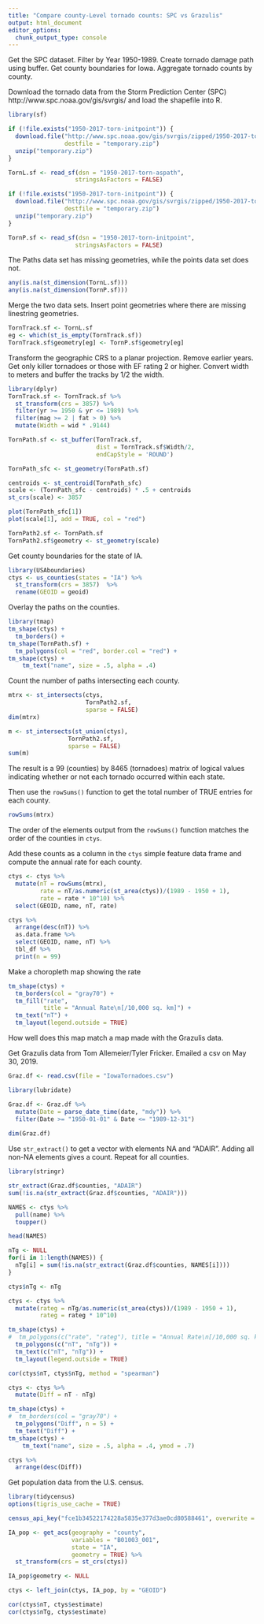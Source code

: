 ```yaml
---
title: "Compare county-Level tornado counts: SPC vs Grazulis"
output: html_document
editor_options: 
  chunk_output_type: console
---
```


Get the SPC dataset. Filter by Year 1950-1989. Create tornado damage path using buffer. Get county boundaries for Iowa. Aggregate tornado counts by county.

Download the tornado data from the Storm Prediction Center (SPC) http://www.spc.noaa.gov/gis/svrgis/ and load the shapefile into R.
```r
library(sf)

if (!file.exists("1950-2017-torn-initpoint")) { 
  download.file("http://www.spc.noaa.gov/gis/svrgis/zipped/1950-2017-torn-aspath.zip",
                destfile = "temporary.zip")
  unzip("temporary.zip")
}

TornL.sf <- read_sf(dsn = "1950-2017-torn-aspath",
                   stringsAsFactors = FALSE)

if (!file.exists("1950-2017-torn-initpoint")) { 
  download.file("http://www.spc.noaa.gov/gis/svrgis/zipped/1950-2017-torn-initpoint.zip",
                destfile = "temporary.zip")
  unzip("temporary.zip")
}

TornP.sf <- read_sf(dsn = "1950-2017-torn-initpoint",
                   stringsAsFactors = FALSE)
```

The Paths data set has missing geometries, while the points data set does not.
```r
any(is.na(st_dimension(TornL.sf)))
any(is.na(st_dimension(TornP.sf)))
```

Merge the two data sets. Insert point geometries where there are missing linestring geometries.
```r
TornTrack.sf <- TornL.sf
eg <- which(st_is_empty(TornTrack.sf))
TornTrack.sf$geometry[eg] <- TornP.sf$geometry[eg]
```

Transform the geographic CRS to a planar projection. Remove earlier years. Get only killer tornadoes or those with EF rating 2 or higher. Convert width to meters and buffer the tracks by 1/2 the width.
```r
library(dplyr)
TornTrack.sf <- TornTrack.sf %>%
  st_transform(crs = 3857) %>%
  filter(yr >= 1950 & yr <= 1989) %>%
  filter(mag >= 2 | fat > 0) %>%
  mutate(Width = wid * .9144)

TornPath.sf <- st_buffer(TornTrack.sf, 
                         dist = TornTrack.sf$Width/2, 
                         endCapStyle = 'ROUND')

TornPath_sfc <- st_geometry(TornPath.sf)

centroids <- st_centroid(TornPath_sfc)
scale <- (TornPath_sfc - centroids) * .5 + centroids
st_crs(scale) <- 3857

plot(TornPath_sfc[1])
plot(scale[1], add = TRUE, col = "red")

TornPath2.sf <- TornPath.sf
TornPath2.sf$geometry <- st_geometry(scale)
```

Get county boundaries for the state of IA.
```r
library(USAboundaries)
ctys <- us_counties(states = "IA") %>%
  st_transform(crs = 3857)  %>%
  rename(GEOID = geoid)
```

Overlay the paths on the counties.
```r
library(tmap)
tm_shape(ctys) +
  tm_borders() +
tm_shape(TornPath.sf) +
  tm_polygons(col = "red", border.col = "red") +
tm_shape(ctys) +
    tm_text("name", size = .5, alpha = .4)
```

Count the number of paths intersecting each county.
```r
mtrx <- st_intersects(ctys, 
                      TornPath2.sf, 
                      sparse = FALSE)
dim(mtrx)

m <- st_intersects(st_union(ctys),
                 TornPath2.sf,
                 sparse = FALSE)
sum(m)
```

The result is a 99 (counties) by 8465 (tornadoes) matrix of logical values indicating whether or not each tornado occurred within each state.

Then use the `rowSums()` function to get the total number of TRUE entries for each county.
```r
rowSums(mtrx)
```

The order of the elements output from the `rowSums()` function matches the order of the counties in `ctys`.

Add these counts as a column in the `ctys` simple feature data frame and compute the annual rate for each county.
```r
ctys <- ctys %>%
  mutate(nT = rowSums(mtrx),
         rate = nT/as.numeric(st_area(ctys))/(1989 - 1950 + 1),
         rate = rate * 10^10) %>%
  select(GEOID, name, nT, rate)

ctys %>%
  arrange(desc(nT)) %>%
  as.data.frame %>%
  select(GEOID, name, nT) %>%
  tbl_df %>%
  print(n = 99)
```

Make a choropleth map showing the rate
```r
tm_shape(ctys) +
  tm_borders(col = "gray70") +
  tm_fill("rate",
          title = "Annual Rate\n[/10,000 sq. km]") +
  tm_text("nT") +
  tm_layout(legend.outside = TRUE)
```

How well does this map match a map made with the Grazulis data.

Get Grazulis data from Tom Allemeier/Tyler Fricker. Emailed a csv on May 30, 2019.
```r
Graz.df <- read.csv(file = "IowaTornadoes.csv") 

library(lubridate)

Graz.df <- Graz.df %>%
  mutate(Date = parse_date_time(date, "mdy")) %>%
  filter(Date >= "1950-01-01" & Date <= "1989-12-31")
  
dim(Graz.df)
```

Use `str_extract()` to get a vector with elements NA and "ADAIR". Adding all non-NA elements gives a count. Repeat for all counties.
```r
library(stringr)

str_extract(Graz.df$counties, "ADAIR")
sum(!is.na(str_extract(Graz.df$counties, "ADAIR")))

NAMES <- ctys %>%
  pull(name) %>%
  toupper()

head(NAMES)

nTg <- NULL
for(i in 1:length(NAMES)) {
  nTg[i] = sum(!is.na(str_extract(Graz.df$counties, NAMES[i])))
}

ctys$nTg <- nTg
```

```r
ctys <- ctys %>%
  mutate(rateg = nTg/as.numeric(st_area(ctys))/(1989 - 1950 + 1),
         rateg = rateg * 10^10)

tm_shape(ctys) +
#  tm_polygons(c("rate", "rateg"), title = "Annual Rate\n[/10,000 sq. km]") +
  tm_polygons(c("nT", "nTg")) +
  tm_text(c("nT", "nTg")) +
  tm_layout(legend.outside = TRUE)

cor(ctys$nT, ctys$nTg, method = "spearman")
```

```r
ctys <- ctys %>%
  mutate(Diff = nT - nTg)

tm_shape(ctys) +
#  tm_borders(col = "gray70") +
  tm_polygons("Diff", n = 5) +
  tm_text("Diff") +
tm_shape(ctys) +
    tm_text("name", size = .5, alpha = .4, ymod = .7)
```

```r
ctys %>%
  arrange(desc(Diff))
```

Get population data from the U.S. census.
```r
library(tidycensus)
options(tigris_use_cache = TRUE)

census_api_key("fce1b34522174228a5835e377d3ae0cd80588461", overwrite = TRUE)

IA_pop <- get_acs(geography = "county", 
                  variables = "B01003_001", 
                  state = "IA",
                  geometry = TRUE) %>%
  st_transform(crs = st_crs(ctys))

IA_pop$geometry <- NULL

ctys <- left_join(ctys, IA_pop, by = "GEOID")

cor(ctys$nT, ctys$estimate)
cor(ctys$nTg, ctys$estimate)
```